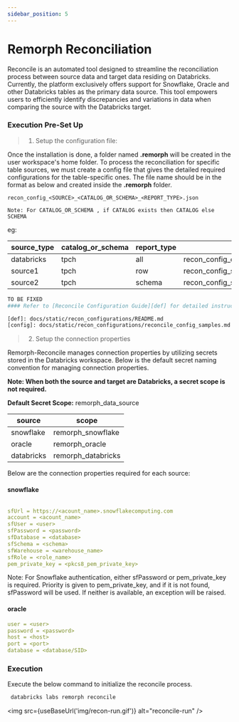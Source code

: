 ```yaml
---
sidebar_position: 5
---
```


# Remorph Reconciliation

Reconcile is an automated tool designed to streamline the reconciliation process between source data and target data
residing on Databricks. Currently, the platform exclusively offers support for Snowflake, Oracle and other Databricks
tables as the primary data source. This tool empowers users to efficiently identify discrepancies and variations in data
when comparing the source with the Databricks target.


### Execution Pre-Set Up
>1. Setup the configuration file:

Once the installation is done, a folder named **.remorph** will be created in the user workspace's home folder.
To process the reconciliation for specific table sources, we must create a config file that gives the detailed required configurations for the table-specific ones.
The file name should be in the format as below and created inside the **.remorph** folder.
```
recon_config_<SOURCE>_<CATALOG_OR_SCHEMA>_<REPORT_TYPE>.json

Note: For CATALOG_OR_SCHEMA , if CATALOG exists then CATALOG else SCHEMA
```

eg:

| source_type | catalog_or_schema | report_type | file_name                             |
|-------------|-------------------|-------------|---------------------------------------|
| databricks  | tpch | all | recon_config_databricks_tpch_all.json |
| source1     | tpch | row | recon_config_source1_tpch_row.json    |
| source2     | tpch | schema | recon_config_source2_tpch_schema.json |


``` bash
TO BE FIXED
#### Refer to [Reconcile Configuration Guide][def] for detailed instructions and [example configurations][config]

[def]: docs/static/recon_configurations/README.md
[config]: docs/static/recon_configurations/reconcile_config_samples.md
```

> 2. Setup the connection properties

Remorph-Reconcile manages connection properties by utilizing secrets stored in the Databricks workspace.
Below is the default secret naming convention for managing connection properties.

**Note: When both the source and target are Databricks, a secret scope is not required.**

**Default Secret Scope:** remorph_data_source

| source | scope |
|--------|-------|
| snowflake | remorph_snowflake |
| oracle | remorph_oracle |
| databricks | remorph_databricks |

Below are the connection properties required for each source:
#### snowflake
```yaml

sfUrl = https://<acount_name>.snowflakecomputing.com
account = <acount_name>
sfUser = <user>
sfPassword = <password>
sfDatabase = <database>
sfSchema = <schema>
sfWarehouse = <warehouse_name>
sfRole = <role_name>
pem_private_key = <pkcs8_pem_private_key>
```
Note: For Snowflake authentication, either sfPassword or pem_private_key is required.
Priority is given to pem_private_key, and if it is not found, sfPassword will be used.
If neither is available, an exception will be raised.


#### oracle
``` yaml
user = <user>
password = <password>
host = <host>
port = <port>
database = <database/SID>
```


### Execution
Execute the below command to initialize the reconcile process.
```bash
 databricks labs remorph reconcile
```
<img src={useBaseUrl('img/recon-run.gif')} alt="reconcile-run" />

